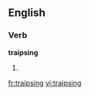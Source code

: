 
==English==

===Verb===
'''traipsing'''

# {{present participle of|[[traipse]]}}

[[fr:traipsing]]
[[vi:traipsing]]